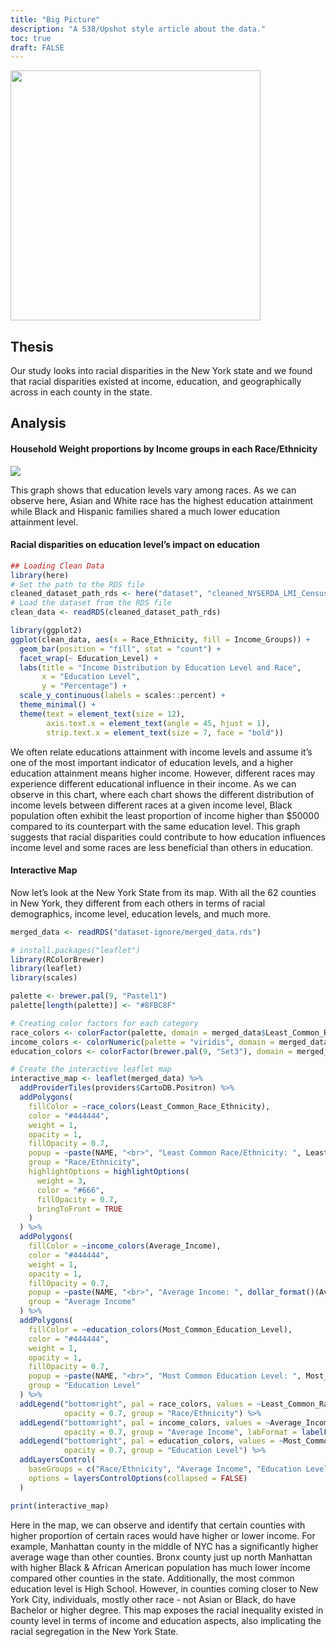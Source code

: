 ```yaml
---
title: "Big Picture"
description: "A 538/Upshot style article about the data."
toc: true
draft: FALSE
---
```


![](images/big_picture_image.png){width="400"}

## Thesis

Our study looks into racial disparities in the New York state and we found that racial disparities existed at income, education, and geographically across in each county in the state.

## Analysis

#### Household Weight proportions by Income groups in each Race/Ethnicity

![](images/Household weight.png) 

This graph shows that education levels vary among races. As we can observe here, Asian and White race has the highest education attainment while Black and Hispanic families shared a much lower education attainment level.

#### Racial disparities on education level's impact on education

```r
## Loading Clean Data
library(here)
# Set the path to the RDS file
cleaned_dataset_path_rds <- here("dataset", "cleaned_NYSERDA_LMI_Census_2013-2015.rds")
# Load the dataset from the RDS file
clean_data <- readRDS(cleaned_dataset_path_rds)
```

```r
library(ggplot2)
ggplot(clean_data, aes(x = Race_Ethnicity, fill = Income_Groups)) +
  geom_bar(position = "fill", stat = "count") +
  facet_wrap(~ Education_Level) +
  labs(title = "Income Distribution by Education Level and Race",
       x = "Education Level",
       y = "Percentage") +
  scale_y_continuous(labels = scales::percent) +
  theme_minimal() + 
  theme(text = element_text(size = 12), 
        axis.text.x = element_text(angle = 45, hjust = 1), 
        strip.text.x = element_text(size = 7, face = "bold")) 
```

We often relate educations attainment with income levels and assume it's one of the most important indicator of education levels, and a higher education attainment means higher income. However, different races may experience different educational influence in their income. As we can observe in this chart, where each chart shows the different distribution of income levels between different races at a given income level, Black population often exhibit the least proportion of income higher than $50000 compared to its counterpart with the same education level. This graph suggests that racial disparities could contribute to how education influences income level and some races are less beneficial than others in education.

#### Interactive Map

Now let's look at the New York State from its map. With all the 62 counties in New York, they different from each others in terms of racial demographics, income level, education levels, and much more.


```r
merged_data <- readRDS("dataset-ignore/merged_data.rds")
```

```r
# install.packages("leaflet")
library(RColorBrewer)
library(leaflet)
library(scales)

palette <- brewer.pal(9, "Pastel1")
palette[length(palette)] <- "#8FBC8F"  

# Creating color factors for each category
race_colors <- colorFactor(palette, domain = merged_data$Least_Common_Race_Ethnicity, na.color = "grey50")
income_colors <- colorNumeric(palette = "viridis", domain = merged_data$Average_Income, na.color = "grey50")
education_colors <- colorFactor(brewer.pal(9, "Set3"), domain = merged_data$Most_Common_Education_Level, na.color = "grey50")

# Create the interactive leaflet map
interactive_map <- leaflet(merged_data) %>%
  addProviderTiles(providers$CartoDB.Positron) %>%
  addPolygons(
    fillColor = ~race_colors(Least_Common_Race_Ethnicity),
    color = "#444444",
    weight = 1,
    opacity = 1,
    fillOpacity = 0.7,
    popup = ~paste(NAME, "<br>", "Least Common Race/Ethnicity: ", Least_Common_Race_Ethnicity),
    group = "Race/Ethnicity",
    highlightOptions = highlightOptions(
      weight = 3,
      color = "#666",
      fillOpacity = 0.7,
      bringToFront = TRUE
    )
  ) %>%
  addPolygons(
    fillColor = ~income_colors(Average_Income),
    color = "#444444",
    weight = 1,
    opacity = 1,
    fillOpacity = 0.7,
    popup = ~paste(NAME, "<br>", "Average Income: ", dollar_format()(Average_Income)),
    group = "Average Income"
  ) %>%
  addPolygons(
    fillColor = ~education_colors(Most_Common_Education_Level),
    color = "#444444",
    weight = 1,
    opacity = 1,
    fillOpacity = 0.7,
    popup = ~paste(NAME, "<br>", "Most Common Education Level: ", Most_Common_Education_Level),
    group = "Education Level"
  ) %>%
  addLegend("bottomright", pal = race_colors, values = ~Least_Common_Race_Ethnicity, title = "Race/Ethnicity",
            opacity = 0.7, group = "Race/Ethnicity") %>%
  addLegend("bottomright", pal = income_colors, values = ~Average_Income, title = "Average Income",
            opacity = 0.7, group = "Average Income", labFormat = labelFormat(prefix = "$")) %>%
  addLegend("bottomright", pal = education_colors, values = ~Most_Common_Education_Level, title = "Education Level",
            opacity = 0.7, group = "Education Level") %>%
  addLayersControl(
    baseGroups = c("Race/Ethnicity", "Average Income", "Education Level"),
    options = layersControlOptions(collapsed = FALSE)
  )

print(interactive_map)
```

Here in the map, we can observe and identify that certain counties with higher proportion of certain races would have higher or lower income. For example, Manhattan county in the middle of NYC has a significantly higher average wage than other counties. Bronx county just up north Manhattan with higher Black & African American population has much lower income compared other counties in the state. Additionally, the most common education level is High School. However, in counties coming closer to New York City, individuals, mostly other race - not Asian or Black, do have Bachelor or higher degree. This map exposes the racial inequality existed in county level in terms of income and education aspects, also implicating the racial segregation in the New York State.